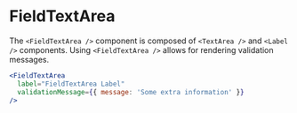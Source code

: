 
<Meta component={FieldTextArea} title="Docs/Components/Fields/FieldTextArea" />

# FieldTextArea

The `<FieldTextArea />` component is composed of `<TextArea />` and `<Label />` components. Using `<FieldTextArea />` allows for rendering validation messages.

```jsx
<FieldTextArea
  label="FieldTextArea Label"
  validationMessage={{ message: 'Some extra information' }}
/>
```